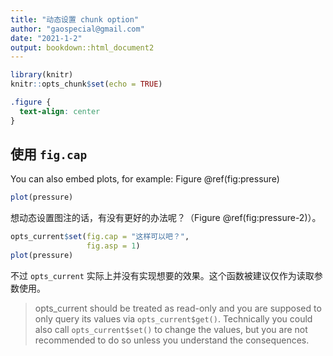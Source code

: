 ```yaml
---
title: "动态设置 chunk option"
author: "gaospecial@gmail.com"
date: "2021-1-2"
output: bookdown::html_document2
---
```


```r
library(knitr)
knitr::opts_chunk$set(echo = TRUE)
```

```css

.figure {
  text-align: center
}
```


## 使用 `fig.cap`

You can also embed plots, for example: Figure \@ref(fig:pressure)

```r
plot(pressure)
```

想动态设置图注的话，有没有更好的办法呢？（Figure  \@ref(fig:pressure-2)）。



```r
opts_current$set(fig.cap = "这样可以吧？", 
                 fig.asp = 1)
plot(pressure)
```


不过 `opts_current` 实际上并没有实现想要的效果。这个函数被建议仅作为读取参数使用。

> opts_current should be treated as read-only and you are supposed to only query 
its values via `opts_current$get()`. Technically you could also call 
`opts_current$set()` to change the values, but you are not recommended 
to do so unless you understand the consequences.

